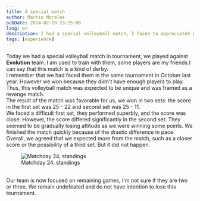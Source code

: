 ```yaml
---
title: A special match
author: Martin Morales
pubDate: 2024-02-19 23:25:00
lang: en
description: I had a special volleyball match, I faced to appreciated people, unfortunately the score was not the best for...
tags: [experience]
---
```


Today we had a special volleyball match in tournament, we played against **Evolution** team. I am used to train with them, some players are my friends.I can say that this match is a kind of derby. 
<br />
I remember that we had faced them in the same tournament in October last year. However we won because they didn't have enough players to play. Thus, this volleyball match was expected to be unique and was framed as a revenge match.
<br />
The result of the match was favorable for us, we won in two sets: the score in the first set was 25 - 22 and second set was 25 - 11.
<br />
We faced a difficult first set, they performed superbly, and the score was close. However, the score differed significantly in the second set. They seemed to be gradually losing attitude as we were winning some points. We finished the match quickly because of the drastic difference in pace.
<br />
Overall, we agreed that we expected more from the match, such as a closer score or the possibility of a third set. But it did not happen.
<br />
<figure class="m-o" data-template="with">
    <div class="m-m">
        <img src="/src/assets/jalisco-cup-standing-feb-2024.webp" alt="Matchday 24, standings" class="img" loading="lazy" style="aspect-ratio: 720 / 944;"/>
    </div>
    <figcaption>Matchday 24, standings</figcaption>
</figure>
<br />
Our team is now focused on remaining games, I'm not sure if they are two or three. We remain undefeated and do not have intention to lose this tournament.